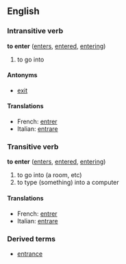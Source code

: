 ==English==
===Intransitive verb===
'''to enter''' ([[enters]], [[entered]], [[entering]])

# to go into

====Antonyms====
*[[exit]]

====Translations====
*French: [[entrer]]
*Italian: [[entrare]]

===Transitive verb===
'''to enter''' ([[enters]], [[entered]], [[entering]])

# to go into (a room, etc)
# to type (something) into a computer

====Translations====
*French: [[entrer]]
*Italian: [[entrare]]

===Derived terms===
*[[entrance]]